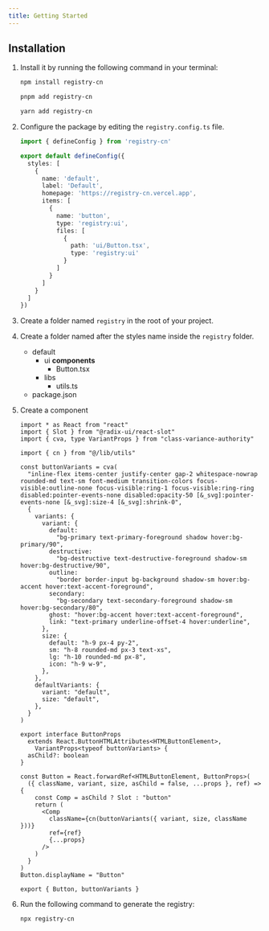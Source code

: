 ```yaml
---
title: Getting Started
---
```


## Installation


<Steps>

1. Install it by running the following command in your terminal:

      <Tabs syncKey="pkg">

      <TabItem label="npm">

      ```sh
      npm install registry-cn
      ```

      </TabItem>

      <TabItem label="pnpm">

      ```sh
      pnpm add registry-cn
      ```

      </TabItem>

      <TabItem label="Yarn">

      ```sh
      yarn add registry-cn
      ```

      </TabItem>

      </Tabs>

2. Configure the package by editing the `registry.config.ts` file.

    ```ts title="registry.config.ts"
    import { defineConfig } from 'registry-cn'

    export default defineConfig({
      styles: [
        {
          name: 'default',
          label: 'Default',
          homepage: 'https://registry-cn.vercel.app',
          items: [
            {
              name: 'button',
              type: 'registry:ui',
              files: [
                {
                  path: 'ui/Button.tsx',
                  type: 'registry:ui'
                }
              ]
            }
          ]
        }
      ]
    })
    ```

3. Create a folder named `registry` in the root of your project.

4. Create a folder named after the styles name inside the `registry` folder.

    <FileTree>

    - default
      - ui **components**
        - Button.tsx
      - libs
        - utils.ts
    - package.json

    </FileTree>

5. Create a component

    ```tsx title="default/ui/Button.tsx"
    import * as React from "react"
    import { Slot } from "@radix-ui/react-slot"
    import { cva, type VariantProps } from "class-variance-authority"

    import { cn } from "@/lib/utils"

    const buttonVariants = cva(
      "inline-flex items-center justify-center gap-2 whitespace-nowrap rounded-md text-sm font-medium transition-colors focus-visible:outline-none focus-visible:ring-1 focus-visible:ring-ring disabled:pointer-events-none disabled:opacity-50 [&_svg]:pointer-events-none [&_svg]:size-4 [&_svg]:shrink-0",
      {
        variants: {
          variant: {
            default:
              "bg-primary text-primary-foreground shadow hover:bg-primary/90",
            destructive:
              "bg-destructive text-destructive-foreground shadow-sm hover:bg-destructive/90",
            outline:
              "border border-input bg-background shadow-sm hover:bg-accent hover:text-accent-foreground",
            secondary:
              "bg-secondary text-secondary-foreground shadow-sm hover:bg-secondary/80",
            ghost: "hover:bg-accent hover:text-accent-foreground",
            link: "text-primary underline-offset-4 hover:underline",
          },
          size: {
            default: "h-9 px-4 py-2",
            sm: "h-8 rounded-md px-3 text-xs",
            lg: "h-10 rounded-md px-8",
            icon: "h-9 w-9",
          },
        },
        defaultVariants: {
          variant: "default",
          size: "default",
        },
      }
    )

    export interface ButtonProps
      extends React.ButtonHTMLAttributes<HTMLButtonElement>,
        VariantProps<typeof buttonVariants> {
      asChild?: boolean
    }

    const Button = React.forwardRef<HTMLButtonElement, ButtonProps>(
      ({ className, variant, size, asChild = false, ...props }, ref) => {
        const Comp = asChild ? Slot : "button"
        return (
          <Comp
            className={cn(buttonVariants({ variant, size, className }))}
            ref={ref}
            {...props}
          />
        )
      }
    )
    Button.displayName = "Button"

    export { Button, buttonVariants }

    ```

6. Run the following command to generate the registry:

    ```sh
    npx registry-cn
    ```

</Steps>
